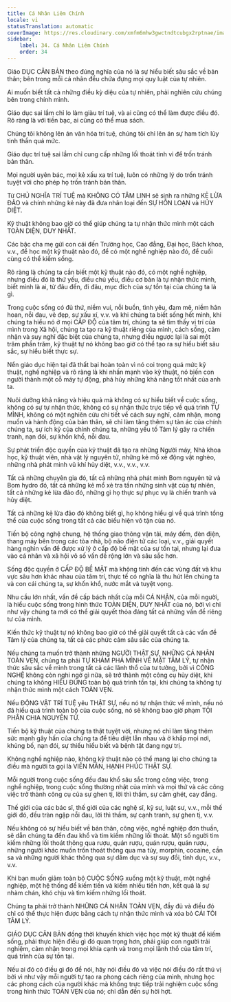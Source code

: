 ```yaml
---
title: Cá Nhân Liêm Chính
locale: vi
statusTranslation: automatic
coverImage: https://res.cloudinary.com/xmfm6mhw3gwctndtcubgx2rptnae/image/upload/v1740337243/small_cover_educacion_fundamental_a051170f1c.webp
sidebar:
    label: 34. Cá Nhân Liêm Chính
    order: 34
---
```

Giáo DỤC CĂN BẢN theo đúng nghĩa của nó là sự hiểu biết sâu sắc về bản thân; bên trong mỗi cá nhân đều chứa đựng mọi quy luật của tự nhiên.

Ai muốn biết tất cả những điều kỳ diệu của tự nhiên, phải nghiên cứu chúng bên trong chính mình.

Giáo dục sai lầm chỉ lo làm giàu trí tuệ, và ai cũng có thể làm được điều đó. Rõ ràng là với tiền bạc, ai cũng có thể mua sách.

Chúng tôi không lên án văn hóa trí tuệ, chúng tôi chỉ lên án sự ham tích lũy tinh thần quá mức.

Giáo dục trí tuệ sai lầm chỉ cung cấp những lối thoát tinh vi để trốn tránh bản thân.

Mọi người uyên bác, mọi kẻ xấu xa trí tuệ, luôn có những lý do trốn tránh tuyệt vời cho phép họ trốn tránh bản thân.

Từ CHỦ NGHĨA TRÍ TUỆ mà KHÔNG CÓ TÂM LINH sẽ sinh ra những KẺ LỪA ĐẢO và chính những kẻ này đã đưa nhân loại đến SỰ HỖN LOẠN và HỦY DIỆT.

Kỹ thuật không bao giờ có thể giúp chúng ta tự nhận thức mình một cách TOÀN DIỆN, DUY NHẤT.

Các bậc cha mẹ gửi con cái đến Trường học, Cao đẳng, Đại học, Bách khoa, v.v., để học một kỹ thuật nào đó, để có một nghề nghiệp nào đó, để cuối cùng có thể kiếm sống.

Rõ ràng là chúng ta cần biết một kỹ thuật nào đó, có một nghề nghiệp, nhưng điều đó là thứ yếu, điều chủ yếu, điều cơ bản là tự nhận thức mình, biết mình là ai, từ đâu đến, đi đâu, mục đích của sự tồn tại của chúng ta là gì.

Trong cuộc sống có đủ thứ, niềm vui, nỗi buồn, tình yêu, đam mê, niềm hân hoan, nỗi đau, vẻ đẹp, sự xấu xí, v.v. và khi chúng ta biết sống hết mình, khi chúng ta hiểu nó ở mọi CẤP ĐỘ của tâm trí, chúng ta sẽ tìm thấy vị trí của mình trong Xã hội, chúng ta tạo ra kỹ thuật riêng của mình, cách sống, cảm nhận và suy nghĩ đặc biệt của chúng ta, nhưng điều ngược lại là sai một trăm phần trăm, kỹ thuật tự nó không bao giờ có thể tạo ra sự hiểu biết sâu sắc, sự hiểu biết thực sự.

Nền giáo dục hiện tại đã thất bại hoàn toàn vì nó coi trọng quá mức kỹ thuật, nghề nghiệp và rõ ràng là khi nhấn mạnh vào kỹ thuật, nó biến con người thành một cỗ máy tự động, phá hủy những khả năng tốt nhất của anh ta.

Nuôi dưỡng khả năng và hiệu quả mà không có sự hiểu biết về cuộc sống, không có sự tự nhận thức, không có sự nhận thức trực tiếp về quá trình TỰ MÌNH, không có một nghiên cứu chi tiết về cách suy nghĩ, cảm nhận, mong muốn và hành động của bản thân, sẽ chỉ làm tăng thêm sự tàn ác của chính chúng ta, sự ích kỷ của chính chúng ta, những yếu tố Tâm lý gây ra chiến tranh, nạn đói, sự khốn khổ, nỗi đau.

Sự phát triển độc quyền của kỹ thuật đã tạo ra những Người máy, Nhà khoa học, kỹ thuật viên, nhà vật lý nguyên tử, những kẻ mổ xẻ động vật nghèo, những nhà phát minh vũ khí hủy diệt, v.v., v.v., v.v.

Tất cả những chuyên gia đó, tất cả những nhà phát minh Bom nguyên tử và Bom hydro đó, tất cả những kẻ mổ xẻ tra tấn những sinh vật của tự nhiên, tất cả những kẻ lừa đảo đó, những gì họ thực sự phục vụ là chiến tranh và hủy diệt.

Tất cả những kẻ lừa đảo đó không biết gì, họ không hiểu gì về quá trình tổng thể của cuộc sống trong tất cả các biểu hiện vô tận của nó.

Tiến bộ công nghệ chung, hệ thống giao thông vận tải, máy đếm, đèn điện, thang máy bên trong các tòa nhà, bộ não điện tử các loại, v.v., giải quyết hàng nghìn vấn đề được xử lý ở cấp độ bề mặt của sự tồn tại, nhưng lại đưa vào cá nhân và xã hội vô số vấn đề rộng lớn và sâu sắc hơn.

Sống độc quyền ở CẤP ĐỘ BỀ MẶT mà không tính đến các vùng đất và khu vực sâu hơn khác nhau của tâm trí, thực tế có nghĩa là thu hút lên chúng ta và con cái chúng ta, sự khốn khổ, nước mắt và tuyệt vọng.

Nhu cầu lớn nhất, vấn đề cấp bách nhất của mỗi CÁ NHÂN, của mỗi người, là hiểu cuộc sống trong hình thức TOÀN DIỆN, DUY NHẤT của nó, bởi vì chỉ như vậy chúng ta mới có thể giải quyết thỏa đáng tất cả những vấn đề riêng tư của mình.

Kiến thức kỹ thuật tự nó không bao giờ có thể giải quyết tất cả các vấn đề Tâm lý của chúng ta, tất cả các phức cảm sâu sắc của chúng ta.

Nếu chúng ta muốn trở thành những NGƯỜI THẬT SỰ, NHỮNG CÁ NHÂN TOÀN VẸN, chúng ta phải TỰ KHÁM PHÁ MÌNH VỀ MẶT TÂM LÝ, tự nhận thức sâu sắc về mình trong tất cả các lãnh thổ của tư tưởng, bởi vì CÔNG NGHỆ không còn nghi ngờ gì nữa, sẽ trở thành một công cụ hủy diệt, khi chúng ta không HIỂU ĐÚNG toàn bộ quá trình tồn tại, khi chúng ta không tự nhận thức mình một cách TOÀN VẸN.

Nếu ĐỘNG VẬT TRÍ TUỆ yêu THẬT SỰ, nếu nó tự nhận thức về mình, nếu nó đã hiểu quá trình toàn bộ của cuộc sống, nó sẽ không bao giờ phạm TỘI PHÂN CHIA NGUYÊN TỬ.

Tiến bộ kỹ thuật của chúng ta thật tuyệt vời, nhưng nó chỉ làm tăng thêm sức mạnh gây hấn của chúng ta để tiêu diệt lẫn nhau và ở khắp mọi nơi, khủng bố, nạn đói, sự thiếu hiểu biết và bệnh tật đang ngự trị.

Không nghề nghiệp nào, không kỹ thuật nào có thể mang lại cho chúng ta điều mà người ta gọi là VIÊN MÃN, HẠNH PHÚC THẬT SỰ.

Mỗi người trong cuộc sống đều đau khổ sâu sắc trong công việc, trong nghề nghiệp, trong cuộc sống thường nhật của mình và mọi thứ và các công việc trở thành công cụ của sự ghen tị, lời thì thầm, sự căm ghét, cay đắng.

Thế giới của các bác sĩ, thế giới của các nghệ sĩ, kỹ sư, luật sư, v.v., mỗi thế giới đó, đều tràn ngập nỗi đau, lời thì thầm, sự cạnh tranh, sự ghen tị, v.v.

Nếu không có sự hiểu biết về bản thân, công việc, nghề nghiệp đơn thuần, sẽ dẫn chúng ta đến đau khổ và tìm kiếm những lối thoát. Một số người tìm kiếm những lối thoát thông qua rượu, quán rượu, quán rượu, quán rượu, những người khác muốn trốn thoát thông qua ma túy, morphin, cocaine, cần sa và những người khác thông qua sự dâm dục và sự suy đồi, tình dục, v.v., v.v.

Khi bạn muốn giảm toàn bộ CUỘC SỐNG xuống một kỹ thuật, một nghề nghiệp, một hệ thống để kiếm tiền và kiếm nhiều tiền hơn, kết quả là sự nhàm chán, khó chịu và tìm kiếm những lối thoát.

Chúng ta phải trở thành NHỮNG CÁ NHÂN TOÀN VẸN, đầy đủ và điều đó chỉ có thể thực hiện được bằng cách tự nhận thức mình và xóa bỏ CÁI TÔI TÂM LÝ.

GIÁO DỤC CĂN BẢN đồng thời khuyến khích việc học một kỹ thuật để kiếm sống, phải thực hiện điều gì đó quan trọng hơn, phải giúp con người trải nghiệm, cảm nhận trong mọi khía cạnh và trong mọi lãnh thổ của tâm trí, quá trình của sự tồn tại.

Nếu ai đó có điều gì đó để nói, hãy nói điều đó và việc nói điều đó rất thú vị bởi vì như vậy mỗi người tự tạo ra phong cách riêng của mình, nhưng học các phong cách của người khác mà không trực tiếp trải nghiệm cuộc sống trong hình thức TOÀN VẸN của nó; chỉ dẫn đến sự hời hợt.

